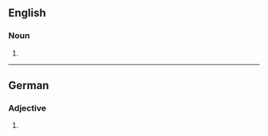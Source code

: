 ==English==

===Noun===
{{head|en|noun plural form}}

# {{plural of|submissive|lang=en}}

----

==German==

===Adjective===
{{head|de|adjective form}}

# {{inflection of|de|submissiv||str//mix|nom//acc|n|s}}
